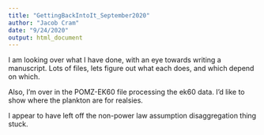 ```yaml
---
title: "GettingBackIntoIt_September2020"
author: "Jacob Cram"
date: "9/24/2020"
output: html_document
---
```


I am looking over what I have done, with an eye towards writing a manuscript. Lots of files, lets figure out what each does, and which depend on which.

Also, I'm over in the POMZ-EK60 file processing the ek60 data. I'd like to show where the plankton are for realsies.

I appear to have left off the non-power law assumption disaggregation thing stuck.

